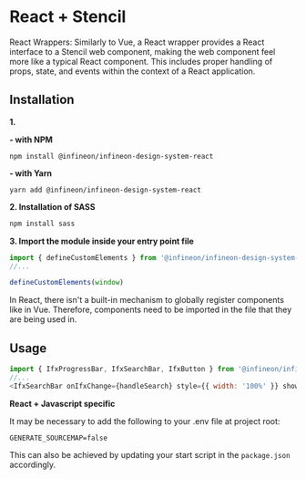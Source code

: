 
<Meta title="Setup & installation/Framework integration/React + Stencil" />


# React + Stencil

React Wrappers: Similarly to Vue, a React wrapper provides a React interface to a Stencil web component, making the web component feel more like a typical React component. This includes proper handling of props, state, and events within the context of a React application.

## Installation

**1.**

**- with NPM**

```npm install @infineon/infineon-design-system-react```

**- with Yarn**

```yarn add @infineon/infineon-design-system-react```

**2. Installation of SASS**
```bash
npm install sass
```


**3. Import the module inside your entry point file**


```js
import { defineCustomElements } from '@infineon/infineon-design-system-react';
//...

defineCustomElements(window)
```

In React, there isn't a built-in mechanism to globally register components like in Vue. Therefore, components need to be imported in the file that they are being used in.

## Usage

```js
import { IfxProgressBar, IfxSearchBar, IfxButton } from '@infineon/infineon-design-system-react';
//...
<IfxSearchBar onIfxChange={handleSearch} style={{ width: '100%' }} show-close-button="true"></IfxSearchBar>
```

**React + Javascript specific**

It may be necessary to add the following to your .env file at project root:

``GENERATE_SOURCEMAP=false``

This can also be achieved by updating your start script in the ``package.json`` accordingly.



